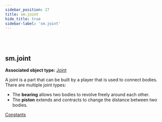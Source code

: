 ```yaml
---
sidebar_position: 27
title: sm.joint
hide_title: true
sidebar-label: 'sm.joint'
---
```


<br></br>

## sm.joint

**Associated object type:** [Joint](/docs/game_script_env/userdata/Joint)

A joint is a part that can be built by a player that is used to connect bodies. There are multiple joint types:

- The <strong>bearing</strong> allows two bodies to revolve freely around each other.
- The <strong>piston</strong> extends and contracts to change the distance between two bodies.

[Constants](/docs/game_script_env/Constants#smjointtypes)



